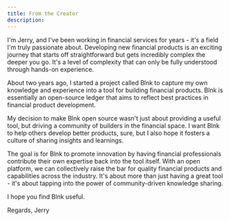 ```yaml
---
title: From the Creator
description:
---
```



I'm Jerry, and I've been working in financial services for years - it's a field I'm truly passionate about. Developing new financial products is an exciting journey that starts off straightforward but gets incredibly complex the deeper you go. It's a level of complexity that can only be fully understood through hands-on experience.

About two years ago, I started a project called Blnk to capture my own knowledge and experience into a tool for building financial products. Blnk is essentially an open-source ledger that aims to reflect best practices in financial product development.

My decision to make Blnk open source wasn't just about providing a useful tool, but driving a community of builders in the financial space. I want Blnk to help others develop better products, sure, but I also hope it fosters a culture of sharing insights and learnings.

The goal is for Blnk to promote innovation by having financial professionals contribute their own expertise back into the tool itself. With an open platform, we can collectively raise the bar for quality financial products and capabilities across the industry. It's about more than just having a great tool - it's about tapping into the power of community-driven knowledge sharing.

I hope you find Blnk useful.

Regards,
Jerry